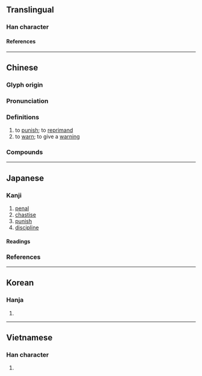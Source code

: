 {{also|惩}}
{{character info}}
{{character info|0xFA40}}
{{character info|0xFA8B}}
{{character info|0x2F8B0}}
==Translingual==

===Han character===
{{Han char|rn=61|rad=心|as=15|asj=14|sn=19|snj=18|four=28334|canj=HKP,XHKP|ids=⿱徵心}}

====References====
{{Han ref|kx=0407.440|dkj=11399|dj=0748.290|hdz=42366.060|uh=61F2}}
{{Han ref|uh=FA40}}
{{Han ref|uh=FA8B}}
{{Han ref|uh=2F8B0}}

----

==Chinese==
{{zh-forms|s=惩}}

===Glyph origin===
{{Han etym}}

===Pronunciation===
{{zh-pron
|m=懲
|c=cing4
|h=pfs=
|md=
|mn=têng
|mn-t=têng2
|w=3zen
|mc=y
|oc=y
|cat=v
}}

===Definitions===
{{zh-hanzi}}

# to [[punish]]; to [[reprimand]]
# to [[warn]]; to give a [[warning]]

===Compounds===
{{zh-der|懲罰|懲辦|懲治|嚴懲|勸善懲惡|小懲大誡|嚴懲不貸|撤懲|懲惡勸善|懲忿窒欲|懲羹吹齏|懲勸|扶善懲惡|懲一戒百|懲惡獎善|獎懲|懲處|懲前毖後|懲毖|懲戒|懲戒處分|略施薄懲|旌善懲惡|懲一警百|懲一儆眾|薄懲|重懲|膺懲}}

----

==Japanese==
{{ja-kanji forms-IVS
|code=FA40
|svs=0
|vs1=01
|vs2=05
|col-vs1=aj
|col-vs2=hdmj
|pic-kyu=Ufa40.svg
|ref={{R:Kanjipedia|0004840900}}
}}

===Kanji===
{{ja-kanji|grade=c|rs=心15|kyu=&#64064;}}

# [[penal]]
# [[chastise]]
# [[punish]]
# [[discipline]]

====Readings====
{{ja-readings
|goon=じょう<ぢよう
|kanon=ちょう<ちよう
|kun=こ-らしめる<こ-らしむ, こ-らす, こ-りる<こ-る
}}

===References===
<references/>

----

==Korean==

===Hanja===
{{ko-hanja|징}}

# {{rfdef|ko|sort=心15}}

----

==Vietnamese==

===Han character===
{{vi-readings|rs=心15|reading=trừng}}

# {{rfdef|vi|sort=心15}}
